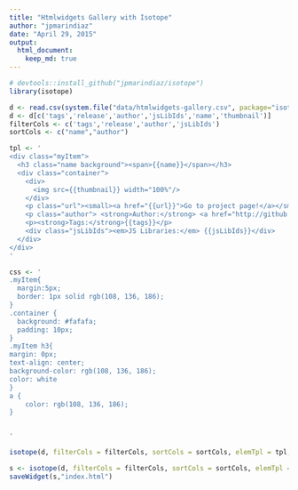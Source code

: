 ```yaml
---
title: "Htmlwidgets Gallery with Isotope"
author: "jpmarindiaz"
date: "April 29, 2015"
output: 
  html_document:
    keep_md: true
---
```


```r
# devtools::install_github("jpmarindiaz/isotope")
library(isotope)

d <- read.csv(system.file("data/htmlwidgets-gallery.csv", package="isotope"),stringsAsFactors = FALSE)
d <- d[c('tags','release','author','jsLibIds','name','thumbnail')]
filterCols <- c('tags','release','author','jsLibIds')
sortCols <- c("name","author")

tpl <- '
<div class="myItem">
  <h3 class="name background"><span>{{name}}</span></h3>
  <div class="container">
    <div>
      <img src={{thumbnail}} width="100%"/>
    </div>
    <p class="url"><small><a href="{{url}}">Go to project page!</a></small></p>
    <p class="author"> <strong>Author:</strong> <a href="http://github.com/{{author}}">{{author}}</a> </p>
    <p><strong>Tags:</strong>{{tags}}</p>
    <div class="jsLibIds"><em>JS Libraries:</em> {{jsLibIds}}</div>
  </div>
</div>
'

css <- '
.myItem{
  margin:5px;
  border: 1px solid rgb(108, 136, 186);
}
.container {
  background: #fafafa;
  padding: 10px;
}
.myItem h3{
margin: 0px;
text-align: center;
background-color: rgb(108, 136, 186);
color: white
}
a {
    color: rgb(108, 136, 186);
}


'

isotope(d, filterCols = filterCols, sortCols = sortCols, elemTpl = tpl, style = css)

s <- isotope(d, filterCols = filterCols, sortCols = sortCols, elemTpl = tpl, style = css) 
saveWidget(s,"index.html")

```




